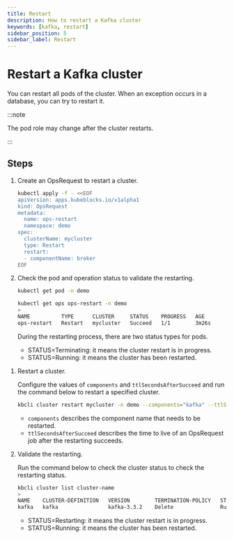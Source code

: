 ```yaml
---
title: Restart
description: How to restart a Kafka cluster
keywords: [kafka, restart]
sidebar_position: 5
sidebar_label: Restart
---
```



# Restart a Kafka cluster

You can restart all pods of the cluster. When an exception occurs in a database, you can try to restart it.

:::note

The pod role may change after the cluster restarts.

:::

## Steps

<Tabs>

<TabItem value="kubectl" label="kubectl" default>

1. Create an OpsRequest to restart a cluster.

    ```bash
    kubectl apply -f - <<EOF
    apiVersion: apps.kubeblocks.io/v1alpha1
    kind: OpsRequest
    metadata:
      name: ops-restart
      namespace: demo
    spec:
      clusterName: mycluster
      type: Restart
      restart:
      - componentName: broker
    EOF
    ```

2. Check the pod and operation status to validate the restarting.

   ```bash
   kubectl get pod -n demo

   kubectl get ops ops-restart -n demo
   >
   NAME          TYPE      CLUSTER     STATUS    PROGRESS   AGE
   ops-restart   Restart   mycluster   Succeed   1/1        3m26s
   ```

   During the restarting process, there are two status types for pods.

   - STATUS=Terminating: it means the cluster restart is in progress.
   - STATUS=Running: it means the cluster has been restarted.

</TabItem>

<TabItem value="kbcli" label="kbcli">

1. Restart a cluster.

   Configure the values of `components` and `ttlSecondsAfterSucceed` and run the command below to restart a specified cluster.

   ```bash
   kbcli cluster restart mycluster -n demo --components="kafka" --ttlSecondsAfterSucceed=30
   ```

   - `components` describes the component name that needs to be restarted.
   - `ttlSecondsAfterSucceed` describes the time to live of an OpsRequest job after the restarting succeeds.

2. Validate the restarting.

   Run the command below to check the cluster status to check the restarting status.

   ```bash
   kbcli cluster list cluster-name
   >
   NAME    CLUSTER-DEFINITION   VERSION        TERMINATION-POLICY   STATUS     AGE
   kafka   kafka                kafka-3.3.2    Delete               Running    19m
   ```

   * STATUS=Restarting: it means the cluster restart is in progress.
   * STATUS=Running: it means the cluster has been restarted.

</TabItem>

</Tabs>
